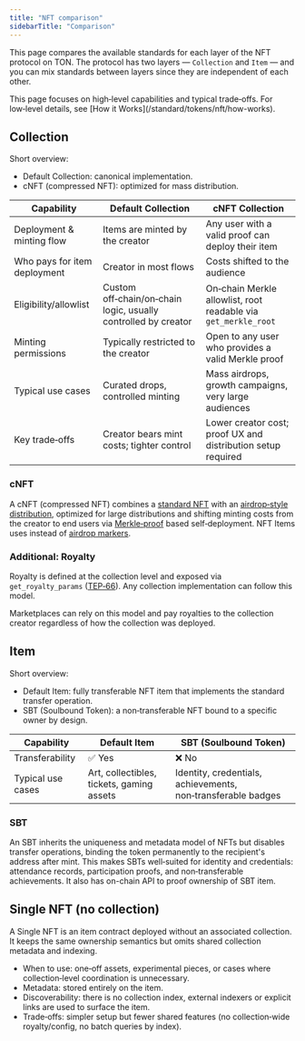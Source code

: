 ```yaml
---
title: "NFT comparison"
sidebarTitle: "Comparison"
---
```



This page compares the available standards for each layer of the NFT protocol on TON. The protocol has two layers — `Collection` and `Item` — and you can mix standards between layers since they are independent of each other.

<Aside
  type="note"
  title="Scope"
>
  This page focuses on high‑level capabilities and typical trade‑offs. For low‑level details, see [How it Works](/standard/tokens/nft/how-works).
</Aside>

## Collection

Short overview:

- Default Collection: canonical implementation.
- cNFT (compressed NFT): optimized for mass distribution.

| Capability                   | Default Collection                                             | cNFT Collection                                                |
| ---------------------------- | -------------------------------------------------------------- | -------------------------------------------------------------- |
| Deployment & minting flow    | Items are minted by the creator                                | Any user with a valid proof can deploy their item              |
| Who pays for item deployment | Creator in most flows                                          | Costs shifted to the audience                                  |
| Eligibility/allowlist        | Custom off‑chain/on‑chain logic, usually controlled by creator | On‑chain Merkle allowlist, root readable via `get_merkle_root` |
| Minting permissions          | Typically restricted to the creator                            | Open to any user who provides a valid Merkle proof             |
| Typical use cases            | Curated drops, controlled minting                              | Mass airdrops, growth campaigns, very large audiences          |
| Key trade‑offs               | Creator bears mint costs; tighter control                      | Lower creator cost; proof UX and distribution setup required   |

### cNFT

A cNFT (compressed NFT) combines a [standard NFT](/standard/tokens/nft/overview) with an [airdrop‑style distribution](/standard/tokens/airdrop), optimized for large distributions and shifting minting costs from the creator to end users via [Merkle‑proof](/ton/proofs/overview) based self‑deployment.  NFT Items uses instead of [airdrop markers](/standard/tokens/airdrop#the-scalable-design%3A-shard-and-prove).

### Additional: Royalty

Royalty is defined at the collection level and exposed via `get_royalty_params` ([TEP‑66](https://github.com/ton-blockchain/TEPs/blob/1e5b2c4c8290d88d6bc3ddc4729812e3ac232c00/text/0066-nft-royalty-standard.md)). Any collection implementation can follow this model.

Marketplaces can rely on this model and pay royalties to the collection creator regardless of how the collection was deployed.

## Item

Short overview:

- Default Item: fully transferable NFT item that implements the standard transfer operation.
- SBT (Soulbound Token): a non‑transferable NFT bound to a specific owner by design.

| Capability        | Default Item                              | SBT (Soulbound Token)                                        |
| ----------------- | ----------------------------------------- | ------------------------------------------------------------ |
| Transferability   | ✅ Yes                                     | ❌ No                                                         |
| Typical use cases | Art, collectibles, tickets, gaming assets | Identity, credentials, achievements, non‑transferable badges |

### SBT

An SBT inherits the uniqueness and metadata model of NFTs but disables transfer operations, binding the token permanently to the recipient's address after mint. This makes SBTs well‑suited for identity and credentials: attendance records, participation proofs, and non‑transferable achievements. It also has on-chain API to proof ownership of SBT item.

## Single NFT (no collection)

A Single NFT is an item contract deployed without an associated collection. It keeps the same ownership semantics but omits shared collection metadata and indexing.

- When to use: one‑off assets, experimental pieces, or cases where collection‑level coordination is unnecessary.
- Metadata: stored entirely on the item.
- Discoverability: there is no collection index, external indexers or explicit links are used to surface the item.
- Trade‑offs: simpler setup but fewer shared features (no collection‑wide royalty/config, no batch queries by index).
